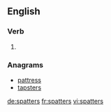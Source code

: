==English==

===Verb===
{{head|en|verb form}}

# {{en-third-person singular of|spatter}}

===Anagrams===
* [[pattress#English|pattress]]
* [[tapsters#English|tapsters]]

[[de:spatters]]
[[fr:spatters]]
[[vi:spatters]]